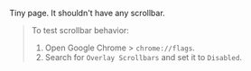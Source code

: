 Tiny page. It shouldn't have any scrollbar.

> To test scrollbar behavior:
>  1. Open Google Chrome > `chrome://flags`.
>  2. Search for `Overlay Scrollbars` and set it to `Disabled`.
